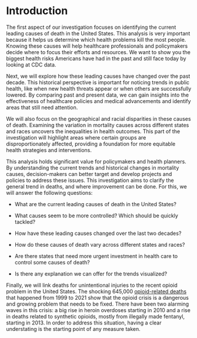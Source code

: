 # Introduction

The first aspect of our investigation focuses on identifying the current leading causes of death in the United States. This analysis is very important because it helps us determine which health problems kill the most people. Knowing these causes will help healthcare professionals and policymakers decide where to focus their efforts and resources. We want to show you the biggest health risks Americans have had in the past and still face today by looking at CDC data.

Next, we will explore how these leading causes have changed over the past decade. This historical perspective is important for noticing trends in public health, like when new health threats appear or when others are successfully lowered. By comparing past and present data, we can gain insights into the effectiveness of healthcare policies and medical advancements and identify areas that still need attention.

We will also focus on the geographical and racial disparities in these causes of death. Examining the variation in mortality causes across different states and races uncovers the inequalities in health outcomes. This part of the investigation will highlight areas where certain groups are disproportionately affected, providing a foundation for more equitable health strategies and interventions.

This analysis holds significant value for policymakers and health planners. By understanding the current trends and historical changes in mortality causes, decision-makers can better target and develop projects and policies to address these issues. This investigation aims to clarify the general trend in deaths, and where improvement can be done. For this, we will answer the following questions:

-   What are the current leading causes of death in the United States?

-   What causes seem to be more controlled? Which should be quickly tackled?

-   How have these leading causes changed over the last two decades?

-   How do these causes of death vary across different states and races?

-   Are there states that need more urgent investment in health care to control some causes of death?

-   Is there any explanation we can offer for the trends visualized?

Finally, we will link deaths for unintentional injuries to the recent opioid problem in the United States. The shocking 645,000 [opioid-related deaths](https://www.cdc.gov/opioids/data/analysis-resources.html) that happened from 1999 to 2021 show that the opioid crisis is a dangerous and growing problem that needs to be fixed. There have been two alarming waves in this crisis: a big rise in heroin overdoses starting in 2010 and a rise in deaths related to synthetic opioids, mostly from illegally made fentanyl, starting in 2013. In order to address this situation, having a clear understating is the starting point of any measure taken.
